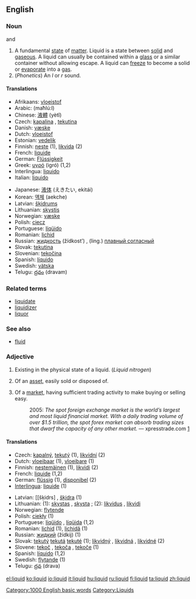 ==English==

===Noun===
{{en-noun-reg}}  {{countable}} and {{uncountable}}

#A fundamental [[state]] of [[matter]]. Liquid is a state between [[solid]] and [[gaseous]]. A liquid can usually be contained within a [[glass]] or a similar container without allowing escape. A liquid can [[freeze]] to become a solid or [[evaporate]] into a [[gas]].
#(''Phonetics'') An ''l'' or ''r'' sound.

====Translations====
{{top}}
*Afrikaans: [[vloeistof]]
*Arabic: {{ARchar|[[محلول]]}} (maħlú:l) {{m}}
*Chinese: [[液體]] (yètǐ)
*Czech: [[kapalina]] {{f}}, [[tekutina]] {{f}}
*Danish: [[væske]] {{c}}
*Dutch: [[vloeistof]] {{f}}
*Estonian: [[vedelik]]
*Finnish: [[neste]] (1), [[likvida]] (2)
*French: [[liquide]] {{m}}
*German: [[Flüssigkeit]] {{f}}
*Greek: [[υγρό]] (igró) {{f}} (1,2)
*Interlingua: [[liquido]]
*Italian: [[liquido]] {{m}}
{{mid}}
*Japanese: [[液体]] (えきたい, ekitái)
*Korean: [[액체]] (aekche)
*Latvian: [[šķidrums]] {{m}}
*Lithuanian: [[skystis]] {{m}}
*Norwegian: [[væske]] {{f}}
*Polish: [[ciecz]] {{f}}
*Portuguese: [[líqüido]] {{m}}
*Romanian: [[lichid]] {{n}}
*Russian: [[жидкость]] (žídkost’) {{f}}, (ling.) [[плавный согласный]] {{m}}
*Slovak: [[tekutina]] {{f}}
*Slovenian: [[tekočina]] {{f}}
*Spanish: [[líquido]] {{m}}
*Swedish: [[vätska]]
*Telugu: [[ద్రవం]] (dravam)
{{bottom}}

===Related terms===
*[[liquidate]]
*[[liquidizer]]
*[[liquor]]

===See also===
*[[fluid]]

===Adjective===
{{en-adj-more-most}}

#Existing in the physical state of a liquid.  (''Liquid nitrogen'')
# {{finance}} Of an [[asset]], easily sold or disposed of.
# {{finance}} Of a [[market]], having sufficient trading activity to make buying or selling easy.
#: 2005: ''The spot foreign exchange market is the world’s largest and most liquid financial market. With a daily trading volume of over $1.5 trillion, the spot forex market can absorb trading sizes that dwarf the capacity of any other market.'' &mdash; xpresstrade.com [http://www.xpresstrade.com/24hour_liquidity.html]

====Translations====
{{top}}
*Czech: [[kapalný]], [[tekutý]] (1), [[likvidní]] (2)
*Dutch: [[vloeibaar]] (1), [[vloeibare]] (1)
*Finnish: [[nestemäinen]] (1), [[likvidi]] (2)
*French: [[liquide]] {{m}} {{f}} (1,2)
*German: [[flüssig]] (1), [[disponibel]] (2)
*[[Interlingua]]: [[liquide]] (1)
{{mid}}
*Latvian: [[šķidrs] {{m}}, [[šķidra]] {{f}} (1)
*Lithuanian: (1): [[skystas]] {{m}}, [[skysta]] {{f}}; (2): [[likvidus]] {{m}}, [[likvidi]] {{f}}
*Norwegian: [[flytende]]
*Polish: [[ciekły]] {{m}} (1)
*Portuguese: [[líqüido]] {{m}}, [[líqüida]] {{f}} (1,2)
*Romanian: [[lichid]] {{m}} (1), [[lichidă]] {{f}} (1)
*Russian: [[жидкий]] (žídkij) (1)
*Slovak: [[tekutý]] {{m}} [[tekutá]] {{f}} [[tekuté]] {{n}} (1); [[likvidný]] {{m}}, [[likvidná]] {{f}}, [[likvidné]] {{n}} (2)
*Slovene: [[tekoč]] {{m}}, [[tekoča]] {{f}}, [[tekoče]] {{n}} (1)
*Spanish: [[líquido]] (1,2)
*Swedish: [[flytande]] (1)
*Telugu: [[ద్రవ]] (drava)
{{bottom}}

[[Category:1000 English basic words]]
[[Category:Liquids]]

[[el:liquid]]
[[ko:liquid]]
[[io:liquid]]
[[it:liquid]]
[[hu:liquid]]
[[ru:liquid]]
[[fi:liquid]]
[[ta:liquid]]
[[zh:liquid]]